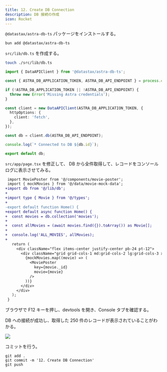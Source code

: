 ```yaml
---
title: 12. Create DB Connection
description: DB 接続の作成
icon: Rocket
---
```


`@datastax/astra-db-ts` パッケージをインストールする。

```bash title="Terminal"
bun add @datastax/astra-db-ts
```

`src/lib/db.ts` を作成する。

```bash title="Terminal"
touch ./src/lib/db.ts
```

```ts title="src/lib/db.ts"
import { DataAPIClient } from '@datastax/astra-db-ts';

const { ASTRA_DB_APPLICATION_TOKEN, ASTRA_DB_API_ENDPOINT } = process.env;

if (!ASTRA_DB_APPLICATION_TOKEN || !ASTRA_DB_API_ENDPOINT) {
  throw new Error('Missing Astra credentials');
}

const client = new DataAPIClient(ASTRA_DB_APPLICATION_TOKEN, {
  httpOptions: {
    client: 'fetch',
  },
});

const db = client.db(ASTRA_DB_API_ENDPOINT);

console.log(`* Connected to DB ${db.id}`);

export default db;
```

`src/app/page.tsx` を修正して、
DB から全件取得して、レコードをコンソールログに表示させてみる。

```diff title="src/app/page.tsx"
 import MoviePoster from '@/components/movie-poster';
 import { mockMovies } from '@/data/movie-mock-data';
+import db from '@/lib/db';
+
+import type { Movie } from '@/types';
+
-export default function Home() {
+export default async function Home() {
+  const movies = db.collection('movies');
+
+  const allMovies = (await movies.find({}).toArray()) as Movie[];
+
+  console.log('ALL_MOVIES', allMovies);
+
   return (
     <div className="flex items-center justify-center pb-24 pt-12">
       <div className="grid grid-cols-1 md:grid-cols-2 lg:grid-cols-3 xl:grid-cols-4 gap-10">
         {mockMovies.map((movie) => (
           <MoviePoster
             key={movie._id}
             movie={movie}
           />
         ))}
       </div>
     </div>
   );
 }
```

ブラウザで F12 キーを押し、devtools を開き、Console タブを確認する。

DB への接続が成功し、取得した 250 件のレコードが表示されていることがわかる。

![](/hands-on/02-movie-recommendations-app/12_create_db_connection/client_console_logs_of_all_movies_records.png)

コミットを行う。

```shell title="Terminal"
git add .
git commit -m '12. Create DB Connection'
git push
```

